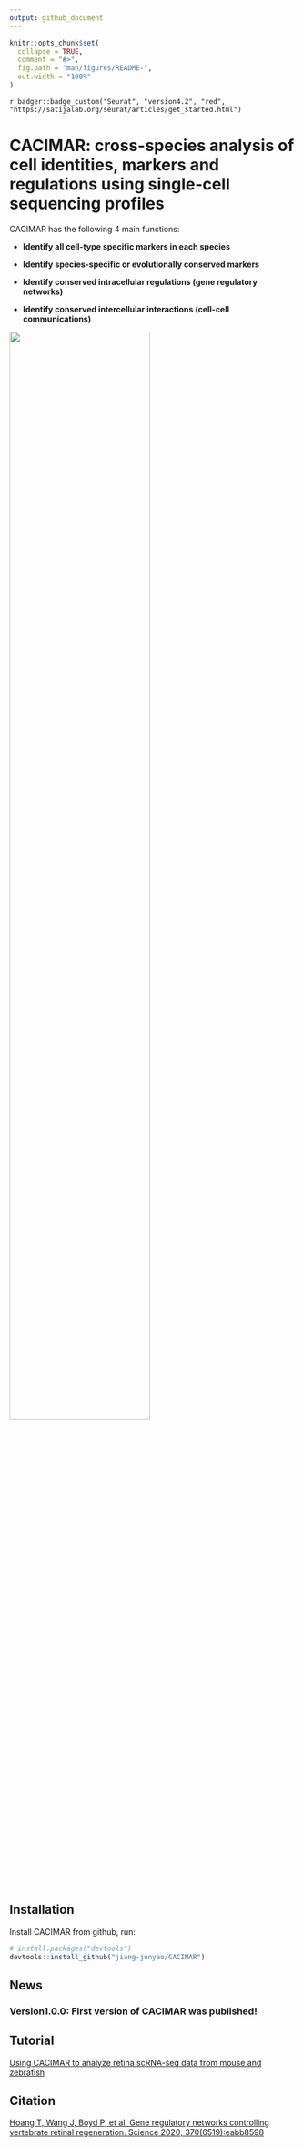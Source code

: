 ```yaml
---
output: github_document
---
```


<!-- README.md is generated from README.Rmd. Please edit that file -->

```r
knitr::opts_chunk$set(
  collapse = TRUE,
  comment = "#>",
  fig.path = "man/figures/README-",
  out.width = "100%"
)
```

`r badger::badge_custom("Seurat", "version4.2", "red", "https://satijalab.org/seurat/articles/get_started.html")`

# CACIMAR: cross-species analysis of cell identities, markers and regulations using single-cell sequencing profiles

CACIMAR has the following 4 main functions:

* **Identify all cell-type specific markers in each species**

* **Identify species-specific or evolutionally conserved markers**

* **Identify conserved intracellular regulations (gene regulatory networks)**

* **Identify conserved intercellular interactions (cell-cell communications)**


![](Readme figure/Workflow.png){ width=70% height=70% }

## Installation


Install CACIMAR from github, run:

``` r
# install.packages("devtools")
devtools::install_github("jiang-junyao/CACIMAR")
```

## News

### Version1.0.0: First version of CACIMAR was published!

## Tutorial

[Using CACIMAR to analyze retina scRNA-seq data from mouse and zebrafish](https://jiang-junyao.github.io/CACIMAR/CACIMAR_tutorial)

## Citation
[Hoang T, Wang J, Boyd P, et al. Gene regulatory networks controlling vertebrate retinal regeneration. Science 2020; 370(6519):eabb8598](https://www.science.org/doi/10.1126/science.abb8598)


